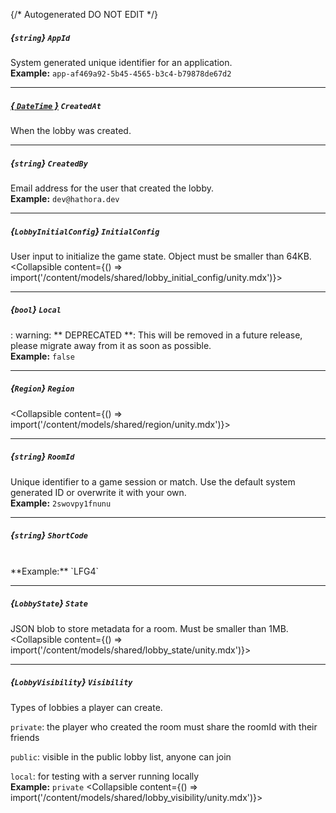 {/* Autogenerated DO NOT EDIT  */}

##### *{`string`}* `AppId`
System generated unique identifier for an application.
<br/>
**Example:** `app-af469a92-5b45-4565-b3c4-b79878de67d2`

---
##### [*{ `DateTime` }*](https://learn.microsoft.com/en-us/dotnet/api/system.datetime?view=net-5.0) `CreatedAt`
When the lobby was created.

---
##### *{`string`}* `CreatedBy`
Email address for the user that created the lobby.
<br/>
**Example:** `dev@hathora.dev`

---
##### *{`LobbyInitialConfig`}* `InitialConfig`
User input to initialize the game state. Object must be smaller than 64KB.
<Collapsible content={() => import('/content/models/shared/lobby_initial_config/unity.mdx')}>
</Collapsible>

---
##### *{`bool`}* `Local`
: warning: \*\* DEPRECATED \*\*: This will be removed in a future release, please migrate away from it as soon as possible.
<br/>
**Example:** `false`

---
##### *{`Region`}* `Region`
<Collapsible content={() => import('/content/models/shared/region/unity.mdx')}>
</Collapsible>

---
##### *{`string`}* `RoomId`
Unique identifier to a game session or match. Use the default system generated ID or overwrite it with your own.
<br/>
**Example:** `2swovpy1fnunu`

---
##### *{`string`}* `ShortCode`
<br/>
**Example:** `LFG4`

---
##### *{`LobbyState`}* `State`
JSON blob to store metadata for a room. Must be smaller than 1MB.
<Collapsible content={() => import('/content/models/shared/lobby_state/unity.mdx')}>
</Collapsible>

---
##### *{`LobbyVisibility`}* `Visibility`
Types of lobbies a player can create.

`private`: the player who created the room must share the roomId with their friends

`public`: visible in the public lobby list, anyone can join

`local`: for testing with a server running locally
<br/>
**Example:** `private`
<Collapsible content={() => import('/content/models/shared/lobby_visibility/unity.mdx')}>
</Collapsible>

